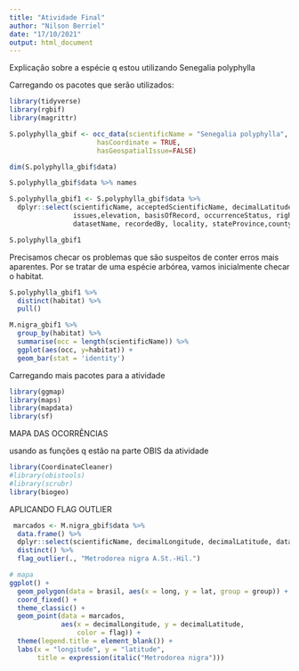 ```yaml
---
title: "Atividade Final"
author: "Nilson Berriel"
date: "17/10/2021"
output: html_document
---
```


Explicação sobre a espécie q estou utilizando Senegalia polyphylla


Carregando os pacotes que serão utilizados:

```r
library(tidyverse)
library(rgbif)
library(magrittr)
```

```r
S.polyphylla_gbif <- occ_data(scientificName = "Senegalia polyphylla", 
                      hasCoordinate = TRUE,
                      hasGeospatialIssue=FALSE)
```


```r
dim(S.polyphylla_gbif$data)
```


```r
S.polyphylla_gbif$data %>% names
```


```r
S.polyphylla_gbif1 <- S.polyphylla_gbif$data %>%
  dplyr::select(scientificName, acceptedScientificName, decimalLatitude, decimalLongitude,
                issues,elevation, basisOfRecord, occurrenceStatus, rightsHolder, 
                datasetName, recordedBy, locality, stateProvince,county, habitat) 

S.polyphylla_gbif1
```

Precisamos checar os problemas que são suspeitos de conter erros mais aparentes. Por se tratar de uma espécie arbórea, vamos inicialmente checar o habitat.



```r
S.polyphylla_gbif1 %>%
  distinct(habitat) %>%
  pull()
```

```r
M.nigra_gbif1 %>%
  group_by(habitat) %>% 
  summarise(occ = length(scientificName)) %>% 
  ggplot(aes(occ, y=habitat)) +
  geom_bar(stat = 'identity') 
```

Carregando mais pacotes para a atividade
```r
library(ggmap)
library(maps)
library(mapdata)
library(sf)
```




MAPA DAS OCORRÊNCIAS


usando as funções q estão na parte OBIS da atividade

```r
library(CoordinateCleaner)
#library(obistools)
#library(scrubr)
library(biogeo)
```


APLICANDO FLAG OUTLIER


```r
 marcados <- M.nigra_gbif$data %>% 
  data.frame() %>% 
  dplyr::select(scientificName, decimalLongitude, decimalLatitude, datasetName) %>% 
  distinct() %>% 
  flag_outlier(., "Metrodorea nigra A.St.-Hil.")

```



```r
# mapa
ggplot() +
  geom_polygon(data = brasil, aes(x = long, y = lat, group = group)) +
  coord_fixed() +
  theme_classic() +
  geom_point(data = marcados, 
             aes(x = decimalLongitude, y = decimalLatitude, 
                 color = flag)) +
  theme(legend.title = element_blank()) +
  labs(x = "longitude", y = "latitude", 
       title = expression(italic("Metrodorea nigra")))
```






